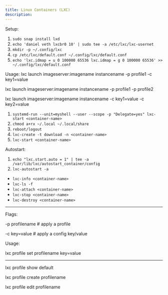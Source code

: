 ```yaml
---
title: Linux Containers (LXC)
description:
---
```



Setup:
1. `sudo snap install lxd`
1. `echo 'daniel veth lxcbr0 10' | sudo tee -a /etc/lxc/lxc-usernet`
1. `mkdir -p ~/.config/lxc`
1. `cp /etc/lxc/default.conf ~/.config/lxc/default.conf`
1. `echo 'lxc.idmap = u 0 100000 65536
lxc.idmap = g 0 100000 65536' >> ~/.config/lxc/default.conf`

Usage:
lxc launch imageserver:imagename instancename -p profile1 -c key1=value

lxc launch imageserver:imagename instancename -p profile1 -p profile2

lxc launch imageserver:imagename instancename -c key1=value -c key2=value

1. `systemd-run --unit=myshell --user --scope -p "Delegate=yes" lxc-start <container-name>`
2. `chmod a+rx ~/.local ~/.local/share`
3. `reboot/logout`
4. `lxc-create -t download -n <container-name>`
5. `lxc-start <container-name>`

Autostart:
1. `echo "lxc.start.auto = 1" | tee -a /var/lib/lxc/autostart_container/config`
2. `lxc-autostart -a`
    
- `lxc-info <container-name>`
- `lxc-ls -f`
- `lxc-attach <container-name>`
- `lxc-stop <container-name>`
- `lxc-destroy <container-name>`

---
Flags:

-p profilename   # apply a profile

-c key=value   # apply a config key/value 


Usage:

lxc profile set profilename key=value



---

lxc profile show default

lxc profile create profilename

lxc profile edit profilename